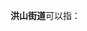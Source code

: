 '''洪山街道'''可以指：
{{PRC admin/disambig|42/01/11/007/000|43/01/05/013/000}}
{{disambig|cat=四字乡级行政区划消歧义}}